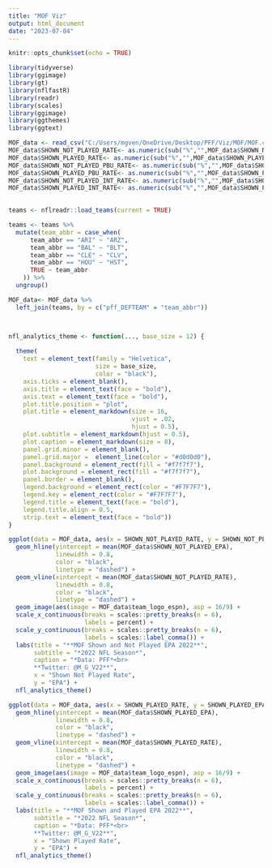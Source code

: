 ---
title: "MOF Viz"
output: html_document
date: "2023-07-04"
---

```{r setup, include=FALSE}
knitr::opts_chunk$set(echo = TRUE)
```


```{r}
library(tidyverse)
library(ggimage)
library(gt)
library(nflfastR)
library(readr)
library(scales)
library(ggimage)
library(ggthemes)
library(ggtext)
```


```{r}
MOF_data <- read_csv("C:/Users/mgven/OneDrive/Desktop/PFF/Viz/MOF/MOF.csv")
MOF_data$SHOWN_NOT_PLAYED_RATE<- as.numeric(sub("%","",MOF_data$SHOWN_NOT_PLAYED_RATE))/100
MOF_data$SHOWN_PLAYED_RATE<- as.numeric(sub("%","",MOF_data$SHOWN_PLAYED_RATE))/100
MOF_data$SHOWN_NOT_PLAYED_PBU_RATE<- as.numeric(sub("%","",MOF_data$SHOWN_NOT_PLAYED_PBU_RATE))/100
MOF_data$SHOWN_PLAYED_PBU_RATE<- as.numeric(sub("%","",MOF_data$SHOWN_PLAYED_PBU_RATE))/100
MOF_data$SHOWN_NOT_PLAYED_INT_RATE<- as.numeric(sub("%","",MOF_data$SHOWN_NOT_PLAYED_INT_RATE))/100
MOF_data$SHOWN_PLAYED_INT_RATE<- as.numeric(sub("%","",MOF_data$SHOWN_PLAYED_INT_RATE))/100
    
```



```{r}
teams <- nflreadr::load_teams(current = TRUE)

teams <- teams %>%
  mutate(team_abbr = case_when(
      team_abbr == "ARI" ~ "ARZ",
      team_abbr == "BAL" ~ "BLT",
      team_abbr == "CLE" ~ "CLV",
      team_abbr == "HOU" ~ "HST",
      TRUE ~ team_abbr
    )) %>%
  ungroup()

```



```{r}
MOF_data<- MOF_data %>%
  left_join(teams, by = c("pff_DEFTEAM" = "team_abbr"))




```


```{r}
nfl_analytics_theme <- function(..., base_size = 12) {
  
  theme(
    text = element_text(family = "Helvetica",
                        size = base_size,
                        color = "black"),
    axis.ticks = element_blank(),
    axis.title = element_text(face = "bold"),
    axis.text = element_text(face = "bold"),
    plot.title.position = "plot",
    plot.title = element_markdown(size = 16,
                                  vjust = .02,
                                  hjust = 0.5),
    plot.subtitle = element_markdown(hjust = 0.5),
    plot.caption = element_markdown(size = 8),
    panel.grid.minor = element_blank(),
    panel.grid.major =  element_line(color = "#d0d0d0"),
    panel.background = element_rect(fill = "#f7f7f7"),
    plot.background = element_rect(fill = "#f7f7f7"),
    panel.border = element_blank(),
    legend.background = element_rect(color = "#F7F7F7"),
    legend.key = element_rect(color = "#F7F7F7"),
    legend.title = element_text(face = "bold"),
    legend.title.align = 0.5,
    strip.text = element_text(face = "bold"))
}

```


```{r}
ggplot(data = MOF_data, aes(x = SHOWN_NOT_PLAYED_RATE, y = SHOWN_NOT_PLAYED_EPA)) +
  geom_hline(yintercept = mean(MOF_data$SHOWN_NOT_PLAYED_EPA), 
             linewidth = 0.8, 
             color = "black", 
             linetype = "dashed") +
  geom_vline(xintercept = mean(MOF_data$SHOWN_NOT_PLAYED_RATE), 
             linewidth = 0.8, 
             color = "black", 
             linetype = "dashed") +
  geom_image(aes(image = MOF_data$team_logo_espn), asp = 16/9) +
  scale_x_continuous(breaks = scales::pretty_breaks(n = 6),
                     labels = percent) +
  scale_y_continuous(breaks = scales::pretty_breaks(n = 6),
                     labels = scales::label_comma()) +
  labs(title = "**MOF Shown and Not Played EPA 2022**",
       subtitle = "*2022 NFL Season*",
       caption = "*Data: PFF*<br>
       **Twitter: @M_G_V22**",
       x = "Shown Not Played Rate",
       y = "EPA") +
  nfl_analytics_theme()

```




```{r}
ggplot(data = MOF_data, aes(x = SHOWN_PLAYED_RATE, y = SHOWN_PLAYED_EPA)) +
  geom_hline(yintercept = mean(MOF_data$SHOWN_PLAYED_EPA), 
             linewidth = 0.8, 
             color = "black", 
             linetype = "dashed") +
  geom_vline(xintercept = mean(MOF_data$SHOWN_PLAYED_RATE), 
             linewidth = 0.8, 
             color = "black", 
             linetype = "dashed") +
  geom_image(aes(image = MOF_data$team_logo_espn), asp = 16/9) +
  scale_x_continuous(breaks = scales::pretty_breaks(n = 6),
                     labels = percent) +
  scale_y_continuous(breaks = scales::pretty_breaks(n = 6),
                     labels = scales::label_comma()) +
  labs(title = "**MOF Shown and Played EPA 2022**",
       subtitle = "*2022 NFL Season*",
       caption = "*Data: PFF*<br>
       **Twitter: @M_G_V22**",
       x = "Shown Played Rate",
       y = "EPA") +
  nfl_analytics_theme()
```

